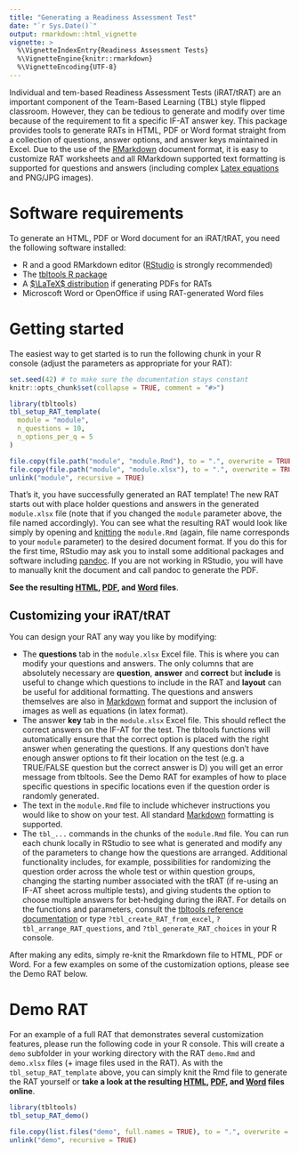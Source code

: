 ```yaml
---
title: "Generating a Readiness Assessment Test"
date: "`r Sys.Date()`"
output: rmarkdown::html_vignette
vignette: >
  %\VignetteIndexEntry{Readiness Assessment Tests}
  %\VignetteEngine{knitr::rmarkdown}
  %\VignetteEncoding{UTF-8}
---
```



Individual and tem-based Readiness Assessment Tests (iRAT/tRAT) are an important component of the Team-Based Learning (TBL) style flipped classroom. However, they can be tedious to generate and modify over time because of the requirement to fit a specific IF-AT answer key. This package provides tools to generate RATs in HTML, PDF or Word format straight from a collection of questions, answer options, and answer keys maintained in Excel. Due to the use of the [RMarkdown](https://rmarkdown.rstudio.com/) document format, it is easy to customize RAT worksheets and all RMarkdown supported text formatting is supported for questions and answers (including complex [Latex equations](https://www.sharelatex.com/learn/Mathematical_expressions) and PNG/JPG images).

# Software requirements

To generate an HTML, PDF or Word document for an iRAT/tRAT, you need the following software installed:

 - R and a good RMarkdown editor ([RStudio](https://www.rstudio.com/) is strongly recommended)
 - The [tbltools R package](https://kopflab.github.io/tbltools/)
 - A [$\LaTeX$ distribution](https://www.latex-project.org/) if generating PDFs for RATs
 - Microscoft Word or OpenOffice if using RAT-generated Word files
 
# Getting started

The easiest way to get started is to run the following chunk in your R console (adjust the parameters as appropriate for your RAT):

```r
set.seed(42) # to make sure the documentation stays constant
knitr::opts_chunk$set(collapse = TRUE, comment = "#>")
```


```r
library(tbltools)
tbl_setup_RAT_template(
  module = "module",
  n_questions = 10,
  n_options_per_q = 5
)
```

```r
file.copy(file.path("module", "module.Rmd"), to = ".", overwrite = TRUE)
file.copy(file.path("module", "module.xlsx"), to = ".", overwrite = TRUE)
unlink("module", recursive = TRUE)
```

That's it, you have successfully generated an RAT template! The new RAT starts out with place holder questions and answers in the generated `module.xlsx` file (note that if you changed the `module` parameter above, the file named accordingly). You can see what the resulting RAT would look like simply by opening and [knitting](https://rmarkdown.rstudio.com/index.html) the `module.Rmd` (again, file name corresponds to your `module` parameter) to the desired document format. If you do this for the first time, RStudio may ask you to install some additional packages and software including [pandoc](https://pandoc.org/). If you are not working in RStudio, you will have to manually knit the document and call pandoc to generate the PDF.

**See the resulting [HTML](module.html), [PDF](module.pdf), and [Word](module.docx) files**.


## Customizing your iRAT/tRAT

You can design your RAT any way you like by modifying:

 - The **questions** tab in the `module.xlsx` Excel file. This is where you can modify your questions and answers. The only columns that are absolutely necessary are **question**, **answer** and **correct** but **include** is useful to change which questions to include in the RAT and **layout** can be useful for additional formatting. The questions and answers themselves are also in [Markdown](http://rmarkdown.rstudio.com/authoring_basics.html) format and support the inclusion of images as well as equations (in latex format). 
 - The answer **key** tab in the `module.xlsx` Excel file. This should reflect the correct answers on the IF-AT for the test. The tbltools functions will automatically ensure that the correct option is placed with the right answer when generating the questions. If any questions don't have enough answer options to fit their location on the test (e.g. a TRUE/FALSE question but the correct answer is D) you will get an error message from tbltools. See the Demo RAT for examples of how to place specific questions in specific locations even if the question order is randomly generated.
 - The text in the `module.Rmd` file to include whichever instructions you would like to show on your test. All standard [Markdown](http://rmarkdown.rstudio.com/authoring_basics.html) formatting is supported. 
 - The `tbl_...` commands in the chunks of the `module.Rmd` file. You can run each chunk locally in RStudio to see what is generated and modify any of the parameters to change how the questions are arranged. Additional functionality includes, for example,  possibilities for randomizing the question order across the whole test or within question groups, changing the starting number associated with the tRAT (if re-using an IF-AT sheet across multiple tests), and giving students the option to choose multiple answers for bet-hedging during the iRAT. For details on the functions and parameters, consult the [tbltools reference documentation](https://kopflab.github.io/tbltools/reference/) or type `?tbl_create_RAT_from_excel`, `?tbl_arrange_RAT_questions`, and `?tbl_generate_RAT_choices` in your R console. 
 
After making any edits, simply re-knit the Rmarkdown file to HTML, PDF or Word. For a few examples on some of the customization options, please see the Demo RAT below.

# Demo RAT

For an example of a full RAT that demonstrates several customization features, please run the following code in your R console. This will create a `demo` subfolder in your working directory with the RAT `demo.Rmd` and `demo.xlsx` files (+ image files used in the RAT). As with the `tbl_setup_RAT_template` above, you can simply knit the Rmd file to generate the RAT yourself or **take a look at the resulting [HTML](demo.html), [PDF](demo.pdf), and [Word](demo.docx) files online**.

```r
library(tbltools)
tbl_setup_RAT_demo()
```

```r
file.copy(list.files("demo", full.names = TRUE), to = ".", overwrite = TRUE)
unlink("demo", recursive = TRUE)
```

